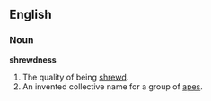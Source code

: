 ==English==
===Noun===
'''shrewdness'''

#The quality of being [[shrewd]].
#An invented collective name for a group of [[ape]]s.